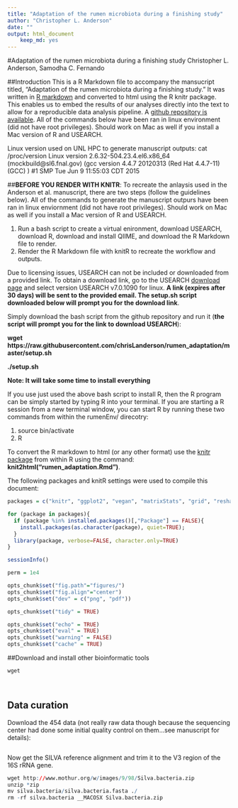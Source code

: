 ```yaml
---
title: "Adaptation of the rumen microbiota during a finishing study"
author: "Christopher L. Anderson"
date: ""
output: html_document
    keep_md: yes
---
```


#Adaptation of the rumen microbiota during a finishing study
Christopher L. Anderson, Samodha C. Fernando

##Introduction
This is a R Markdown file to accompany the mansucript titled, "Adaptation of the rumen microbiota during a finishing study." It was written in [R markdown](http://rmarkdown.rstudio.com) and converted to html using the R knitr package. This enables us to embed the results of our analyses directly into the text to allow for a reproducible data analysis pipeline. A [github repository is available](https://github.com/chrisLanderson/rumen_adaptation). All of the commands below have been ran in linux environment (did not have root privileges).  Should work on Mac as well if you install a Mac version of R and USEARCH.


Linux version used on UNL HPC to generate manuscript outputs:
cat /proc/version
Linux version 2.6.32-504.23.4.el6.x86_64 (mockbuild@sl6.fnal.gov) (gcc version 4.4.7 20120313 (Red Hat 4.4.7-11) (GCC) ) #1 SMP Tue Jun 9 11:55:03 CDT 2015


##**BEFORE YOU RENDER WITH KNITR**: To recreate the anlaysis used in the Anderson et al. manuscript,  there are two steps (follow the guidelines below). All of the commands to generate the manuscript outpurs have been ran in linux enviornment (did not have root privileges).  Should work on Mac as well if you install a Mac version of R and USEARCH.

 1. Run a bash script to create a virtual enironment, download USEARCH, download R, download and install QIIME, and download the R Markdown file to render.
  2. Render the R Markdown file with knitR to recreate the workflow and outputs.

Due to licensing issues, USEARCH can not be included or downloaded from a provided link. To obtain a download link, go to the USEARCH [download page](http://www.drive5.com/usearch/download.html) and select version USEARCH v7.0.1090 for linux. **A link (expires after 30 days) will be sent to the provided email. The setup.sh script downloaded below will prompt you for the download link**.

Simply download the bash script from the github repository and run it (**the script will prompt you for the link to download USEARCH**):


**wget https://raw.githubusercontent.com/chrisLanderson/rumen_adaptation/master/setup.sh**

**./setup.sh**


**Note: It will take some time to install everything**


If you use just used the above bash script to install R, then the R program can be simply started by typing R into your terminal. If you are starting a R session from a new terminal window, you can start R by running these two commands from within the rumenEnv/ direcotry:

  1. source bin/activate
  2. R

To convert the R markdown to html (or any other format) use the [knitr package](http://yihui.name/knitr/) from within R using the command: **knit2html("rumen_adaptation.Rmd")**.

The following packages and knitR settings were used to compile this document:

```r

packages = c("knitr", "ggplot2", "vegan", "matrixStats", "grid", "reshape", "biom", "gplots", "Heatplus", "RColorBrewer", "checkpoint");

for (package in packages){
  if (package %in% installed.packages()[,"Package"] == FALSE){
    install.packages(as.character(package), quiet=TRUE);
  }
  library(package, verbose=FALSE, character.only=TRUE)
}

sessionInfo()

perm = 1e4
```

```r
opts_chunk$set("fig.path"="figures/")
opts_chunk$set("fig.align"="center")
opts_chunk$set("dev" = c("png", "pdf"))

opts_chunk$set("tidy" = TRUE)

opts_chunk$set("echo" = TRUE)
opts_chunk$set("eval" = TRUE)
opts_chunk$set("warning" = FALSE)
opts_chunk$set("cache" = TRUE)
```

##Download and install other bioinformatic tools

```r
wget 




```

## Data curation

Download the 454 data (not really raw data though because the sequencing center had done some initial quality control on them...see manuscript for details):

```r

```

Now  get the SILVA reference alignment and trim it to the V3 region of the 16S rRNA gene.
```r
wget http://www.mothur.org/w/images/9/98/Silva.bacteria.zip
unzip *zip
mv silva.bacteria/silva.bacteria.fasta ./
rm -rf silva.bacteria __MACOSX Silva.bacteria.zip
```
